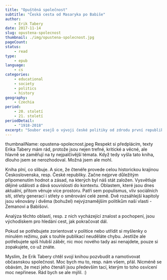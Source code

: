 ```yaml
---
title: "Opuštěná společnost"
subtitle: "Česká cesta od Masaryka po Babiše"
author:
    - Erik Tabery
date: 2017-11-14
slug: opustena-spolecnost
thumbnail: ./img/opustena-spolecnost.jpg
pageCount:
status:
    - read
type:
    - epub
language:
    - cs
categories:
    - educational
    - society
    - politics
    - history
geography:
    - Czechia
period:
    - 20. století
    - 21. století
periodDetail:
    - "1918-2018"
excerpt: "Soubor esejů o vývoji české politiky od zdrodu první republiky až po současnost, ověnčená i prestižní cenou Magnesia Litera."
---
```


thumbnailName: opustena-spolecnost.jpeg
Respekt si předplácím, texty Erika Tabery mám rád, protože jsou nejen trefné, kritické a věcné, ale hlavně se zaměřují na ty nejpalčivější témata. Když tedy vyšla tato kniha, dlouho jsem se nerozhodoval. Možná jsem ale mohl.

Kniha plní, co slibuje. A sice, že čtenéře provede celou historickou krajinou Československa, resp. České republiky. Začne nejprve důležitým připomenutím hodnot a zásad, na kterých byl náš stát založen. Vysvětluje dějiné události a dává souvislosti do kontextu. Oblastem, které jsou dnes aktuální, přitom věnuje více prostoru. Patří sem populismus, vliv sociálních sítí, střety generací i střety o směrování celé země. Dvě rozsáhlejší kapitoly jsou věnovány i dvěma (bohužel) nejvýznamějším politikům naší vlasti - Zemanovi a Babišovi.

Analýza těchto oblastí, resp. z nich vycházející znalost a pochopení, jsou východiskem pro hledání cest, jak pokračovat dál.

Pokud se potřebujete zorientovat v politice nebo utřídit si myšlenky o minulém režimu, pak s touhle publikací neuděláte chybu. Jestliže ale potřebujete spíš hlubší záběr, nic moc nového tady asi nenajdete, pouze si zopakujete, co už znáte.

Myslím, že Erik Tabery chtěl svojí knihou pozvbudit a namotivovat občasnskou společnost. Moc bych mu to, resp. nám všem, přál. Nicméně se obávám, že mezi jeho čtenáři jsou především tací, kterým to toho osvícení moc nepřinese. Rád bych se ale mýlil. :)
